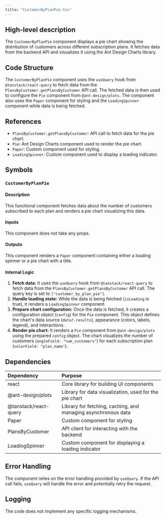 ```yaml
---
title: "CustomerByPlanPie.tsx"
---
```


## High-level description
The `CustomerByPlanPie` component displays a pie chart showing the distribution of customers across different subscription plans. It fetches data from the backend API and visualizes it using the Ant Design Charts library.

## Code Structure
The `CustomerByPlanPie` component uses the `useQuery` hook from `@tanstack/react-query` to fetch data from the `PlansByCustomer.getPlansByCustomer` API call. The fetched data is then used to configure the `Pie` component from `@ant-design/plots`. The component also uses the `Paper` component for styling and the `LoadingSpinner` component while data is being fetched.

## References
- `PlansByCustomer.getPlansByCustomer`: API call to fetch data for the pie chart.
- `Pie`: Ant Design Charts component used to render the pie chart.
- `Paper`: Custom component used for styling.
- `LoadingSpinner`: Custom component used to display a loading indicator.

## Symbols
### `CustomerByPlanPie`
#### Description
This functional component fetches data about the number of customers subscribed to each plan and renders a pie chart visualizing this data.

#### Inputs
This component does not take any props.

#### Outputs
This component renders a `Paper` component containing either a loading spinner or a pie chart with a title.

#### Internal Logic
1. **Fetch data:** It uses the `useQuery` hook from `@tanstack/react-query` to fetch data from the `PlansByCustomer.getPlansByCustomer` API call. The query key is set to `["customer_by_plan_pie"]`.
2. **Handle loading state:** While the data is being fetched (`isLoading` is true), it renders a `LoadingSpinner` component.
3. **Prepare chart configuration:** Once the data is fetched, it creates a configuration object (`config`) for the `Pie` component. This object defines the chart's data source (`data?.results`), appearance (colors, labels, legend), and interactions.
4. **Render pie chart:** It renders a `Pie` component from `@ant-design/plots` using the prepared `config` object. The chart visualizes the number of customers (`angleField: "num_customers"`) for each subscription plan (`colorField: "plan_name"`).

## Dependencies
| Dependency | Purpose |
|:-----------|:--------|
| react | Core library for building UI components |
| @ant-design/plots | Library for data visualization, used for the pie chart |
| @tanstack/react-query | Library for fetching, caching, and managing asynchronous data |
| Paper | Custom component for styling |
| PlansByCustomer | API client for interacting with the backend |
| LoadingSpinner | Custom component for displaying a loading indicator |

## Error Handling
The component relies on the error handling provided by `useQuery`. If the API call fails, `useQuery` will handle the error and potentially retry the request.

## Logging
The code does not implement any specific logging mechanisms.
